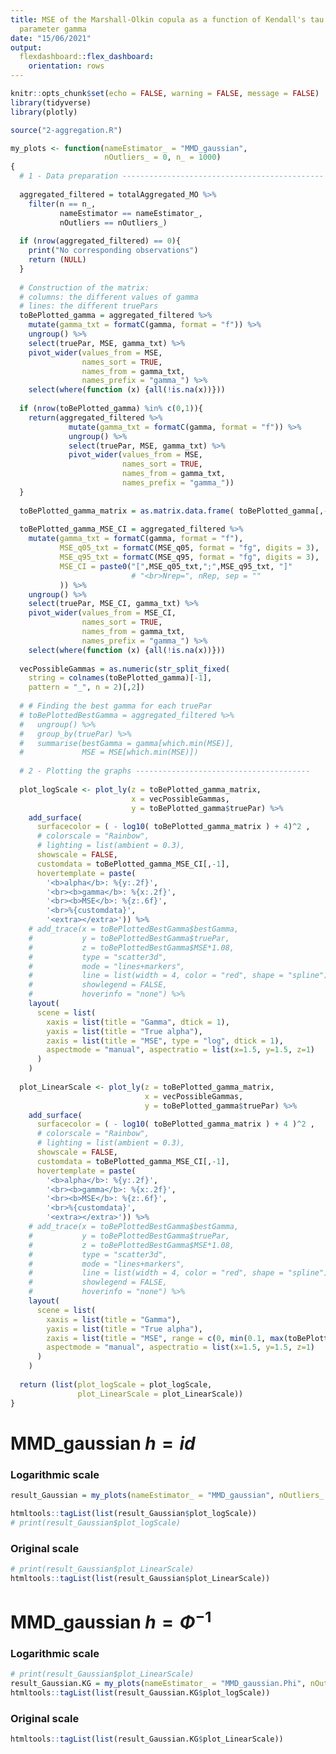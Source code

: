 ```yaml
---
title: MSE of the Marshall-Olkin copula as a function of Kendall's tau and the tuning
  parameter gamma
date: "15/06/2021"
output:
  flexdashboard::flex_dashboard:
    orientation: rows
---
```


```r
knitr::opts_chunk$set(echo = FALSE, warning = FALSE, message = FALSE)
library(tidyverse)
library(plotly)
```


```r
source("2-aggregation.R")
```



```r

my_plots <- function(nameEstimator_ = "MMD_gaussian",
                     nOutliers_ = 0, n_ = 1000)
{
  # 1 - Data preparation ---------------------------------------------
  
  aggregated_filtered = totalAggregated_MO %>%
    filter(n == n_,
           nameEstimator == nameEstimator_,
           nOutliers == nOutliers_)
  
  if (nrow(aggregated_filtered) == 0){
    print("No corresponding observations")
    return (NULL)
  }
  
  # Construction of the matrix:
  # columns: the different values of gamma
  # lines: the different truePars
  toBePlotted_gamma = aggregated_filtered %>%
    mutate(gamma_txt = formatC(gamma, format = "f")) %>%
    ungroup() %>%
    select(truePar, MSE, gamma_txt) %>%
    pivot_wider(values_from = MSE,
                names_sort = TRUE,
                names_from = gamma_txt,
                names_prefix = "gamma_") %>%
    select(where(function (x) {all(!is.na(x))}))
  
  if (nrow(toBePlotted_gamma) %in% c(0,1)){
    return(aggregated_filtered %>%
             mutate(gamma_txt = formatC(gamma, format = "f")) %>%
             ungroup() %>%
             select(truePar, MSE, gamma_txt) %>%
             pivot_wider(values_from = MSE,
                         names_sort = TRUE,
                         names_from = gamma_txt,
                         names_prefix = "gamma_"))
  }
  
  toBePlotted_gamma_matrix = as.matrix.data.frame( toBePlotted_gamma[,-1] )
  
  toBePlotted_gamma_MSE_CI = aggregated_filtered %>%
    mutate(gamma_txt = formatC(gamma, format = "f"),
           MSE_q05_txt = formatC(MSE_q05, format = "fg", digits = 3),
           MSE_q95_txt = formatC(MSE_q95, format = "fg", digits = 3),
           MSE_CI = paste0("[",MSE_q05_txt,";",MSE_q95_txt, "]"
                           # "<br>Nrep=", nRep, sep = ""
           )) %>%
    ungroup() %>%
    select(truePar, MSE_CI, gamma_txt) %>%
    pivot_wider(values_from = MSE_CI,
                names_sort = TRUE,
                names_from = gamma_txt,
                names_prefix = "gamma_") %>%
    select(where(function (x) {all(!is.na(x))}))
  
  vecPossibleGammas = as.numeric(str_split_fixed(
    string = colnames(toBePlotted_gamma)[-1],
    pattern = "_", n = 2)[,2])
  
  # # Finding the best gamma for each truePar
  # toBePlottedBestGamma = aggregated_filtered %>%
  #   ungroup() %>%
  #   group_by(truePar) %>%
  #   summarise(bestGamma = gamma[which.min(MSE)],
  #             MSE = MSE[which.min(MSE)])
  
  # 2 - Plotting the graphs ---------------------------------------
  
  plot_logScale <- plot_ly(z = toBePlotted_gamma_matrix,
                           x = vecPossibleGammas,
                           y = toBePlotted_gamma$truePar) %>%
    add_surface(
      surfacecolor = ( - log10( toBePlotted_gamma_matrix ) + 4)^2 ,
      # colorscale = "Rainbow",
      # lighting = list(ambient = 0.3),
      showscale = FALSE,
      customdata = toBePlotted_gamma_MSE_CI[,-1],
      hovertemplate = paste(
        '<b>alpha</b>: %{y:.2f}',
        '<br><b>gamma</b>: %{x:.2f}',
        '<br><b>MSE</b>: %{z:.6f}',
        '<br>%{customdata}',
        '<extra></extra>')) %>%
    # add_trace(x = toBePlottedBestGamma$bestGamma,
    #           y = toBePlottedBestGamma$truePar,
    #           z = toBePlottedBestGamma$MSE*1.08,
    #           type = "scatter3d",
    #           mode = "lines+markers",
    #           line = list(width = 4, color = "red", shape = "spline") ,
    #           showlegend = FALSE,
    #           hoverinfo = "none") %>%
    layout(
      scene = list(
        xaxis = list(title = "Gamma", dtick = 1),
        yaxis = list(title = "True alpha"),
        zaxis = list(title = "MSE", type = "log", dtick = 1),
        aspectmode = "manual", aspectratio = list(x=1.5, y=1.5, z=1)
      )
    )
  
  plot_LinearScale <- plot_ly(z = toBePlotted_gamma_matrix,
                              x = vecPossibleGammas,
                              y = toBePlotted_gamma$truePar) %>%
    add_surface(
      surfacecolor = ( - log10( toBePlotted_gamma_matrix ) + 4 )^2 ,
      # colorscale = "Rainbow",
      # lighting = list(ambient = 0.3),
      showscale = FALSE,
      customdata = toBePlotted_gamma_MSE_CI[,-1],
      hovertemplate = paste(
        '<b>alpha</b>: %{y:.2f}',
        '<br><b>gamma</b>: %{x:.2f}',
        '<br><b>MSE</b>: %{z:.6f}',
        '<br>%{customdata}',
        '<extra></extra>')) %>%
    # add_trace(x = toBePlottedBestGamma$bestGamma,
    #           y = toBePlottedBestGamma$truePar,
    #           z = toBePlottedBestGamma$MSE*1.08,
    #           type = "scatter3d",
    #           mode = "lines+markers",
    #           line = list(width = 4, color = "red", shape = "spline") ,
    #           showlegend = FALSE,
    #           hoverinfo = "none") %>%
    layout(
      scene = list(
        xaxis = list(title = "Gamma"),
        yaxis = list(title = "True alpha"),
        zaxis = list(title = "MSE", range = c(0, min(0.1, max(toBePlotted_gamma_matrix))) ),
        aspectmode = "manual", aspectratio = list(x=1.5, y=1.5, z=1)
      )
    )
  
  return (list(plot_logScale = plot_logScale,
               plot_LinearScale = plot_LinearScale))
}
```


# MMD_gaussian $h=id$

### Logarithmic scale


```r
result_Gaussian = my_plots(nameEstimator_ = "MMD_gaussian", nOutliers_ = 50)
```


```r
htmltools::tagList(list(result_Gaussian$plot_logScale))
# print(result_Gaussian$plot_logScale)
```


### Original scale


```r
# print(result_Gaussian$plot_LinearScale)
htmltools::tagList(list(result_Gaussian$plot_LinearScale))
```

# MMD_gaussian $h=\Phi^{-1}$

### Logarithmic scale

```r
# print(result_Gaussian$plot_LinearScale)
result_Gaussian.KG = my_plots(nameEstimator_ = "MMD_gaussian.Phi", nOutliers_ = 50)
htmltools::tagList(list(result_Gaussian.KG$plot_logScale))
```

### Original scale

```r
htmltools::tagList(list(result_Gaussian.KG$plot_LinearScale))
```




